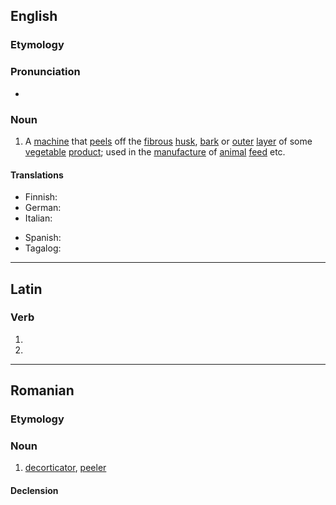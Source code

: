 ==English==

===Etymology===
{{suffix|en|decorticate|or}}

===Pronunciation===
* {{a|UK}} {{IPA|en|/diːˈkɔːtɪkeɪtə(ɹ)/}}

===Noun===
{{en-noun}}

# A [[machine]] that [[peel]]s off the [[fibrous]] [[husk]], [[bark]] or [[outer]] [[layer]] of some [[vegetable]] [[product]]; used in the [[manufacture]] of [[animal]] [[feed]] etc.

====Translations====
{{trans-top|peeling machine}}
* Finnish: {{t|fi|kuorimakone}}
* German: {{t|de|Schälmaschine|f}}
* Italian: {{t|it|decorcicatore|m}}
{{trans-mid}}
* Spanish: {{t|es|descortezador}}
* Tagalog: {{t|tl|luknapan}}
{{trans-bottom}}

----

==Latin==

===Verb===
{{la-verb-form|dēcorticātor}}

# {{inflection of|la|dēcorticō||2|s|futr|pasv|impr}}
# {{inflection of|la|dēcorticō||3|s|futr|pasv|impr}}

----

==Romanian==

===Etymology===
{{suffix|ro|decortica|-tor}}

===Noun===
{{ro-noun|n|decorticatoare}}

# [[decorticator]], [[peeler]]

====Declension====
{{ro-noun-n}}
